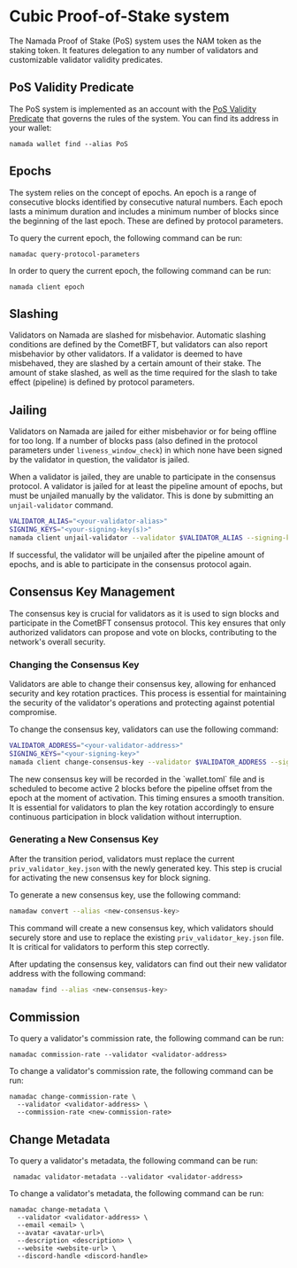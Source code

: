 
# Cubic Proof-of-Stake system

The Namada Proof of Stake (PoS) system uses the NAM token as the staking token. It features delegation to any number of validators and customizable validator validity predicates.

## PoS Validity Predicate

The PoS system is implemented as an account with the [PoS Validity Predicate](https://github.com/anoma/namada/blob/main/shared/src/ledger/pos/vp.rs) that governs the rules of the system. You can find its address in your wallet:

```shell copy
namada wallet find --alias PoS
```

## Epochs

The system relies on the concept of epochs. An epoch is a range of consecutive blocks identified by consecutive natural numbers. Each epoch lasts a minimum duration and includes a minimum number of blocks since the beginning of the last epoch. These are defined by protocol parameters.

To query the current epoch, the following command can be run:

```shell copy
namadac query-protocol-parameters
```

In order to query the current epoch, the following command can be run:

```shell copy
namada client epoch
```

## Slashing

Validators on Namada are slashed for misbehavior. Automatic slashing conditions are defined by the CometBFT, but validators can also report misbehavior by other validators. If a validator is deemed to have misbehaved, they are slashed by a certain amount of their stake. The amount of stake slashed, as well as the time required for the slash to take effect (pipeline) is defined by protocol parameters.

## Jailing

Validators on Namada are jailed for either misbehavior or for being offline for too long. If a number of blocks pass (also defined in the protocol parameters under `liveness_window_check`) in which none have been signed by the validator in question, the validator is jailed.

When a validator is jailed, they are unable to participate in the consensus protocol. A validator is jailed for at least the pipeline amount of epochs, but must be unjailed manually by the validator. This is done by submitting an `unjail-validator` command.

```bash
VALIDATOR_ALIAS="<your-validator-alias>"
SIGNING_KEYS="<your-signing-key(s)>"
namada client unjail-validator --validator $VALIDATOR_ALIAS --signing-keys $SIGNING_KEYS
```

If successful, the validator will be unjailed after the pipeline amount of epochs, and is able to participate in the consensus protocol again.

## Consensus Key Management

The consensus key is crucial for validators as it is used to sign blocks and participate in the CometBFT consensus protocol. This key ensures that only authorized validators can propose and vote on blocks, contributing to the network's overall security.

### Changing the Consensus Key
Validators are able to change their consensus key, allowing for enhanced security and key rotation practices. This process is essential for maintaining the security of the validator's operations and protecting against potential compromise.

To change the consensus key, validators can use the following command:

```bash
VALIDATOR_ADDRESS="<your-validator-address>"
SIGNING_KEYS="<your-signing-key>"
namada client change-consensus-key --validator $VALIDATOR_ADDRESS --signing-keys $SIGNING_KEYS
```

<Callout type="info" emoji="🔑">
The new consensus key will be recorded in the `wallet.toml` file and is scheduled to become active 2 blocks before the pipeline offset from the epoch at the moment of activation. This timing ensures a smooth transition. It is essential for validators to plan the key rotation accordingly to ensure continuous participation in block validation without interruption.
</Callout>

### Generating a New Consensus Key
After the transition period, validators must replace the current `priv_validator_key.json` with the newly generated key. This step is crucial for activating the new consensus key for block signing.

To generate a new consensus key, use the following command:

```bash
namadaw convert --alias <new-consensus-key>
```

This command will create a new consensus key, which validators should securely store and use to replace the existing `priv_validator_key.json` file. It is critical for validators to perform this step correctly.

After updating the consensus key, validators can find out their new validator address with the following command:

```bash
namadaw find --alias <new-consensus-key>
```

## Commission

To query a validator's commission rate, the following command can be run:

```shell copy
namadac commission-rate --validator <validator-address>
```

To change a validator's commission rate, the following command can be run:

```shell copy
namadac change-commission-rate \
  --validator <validator-address> \
  --commission-rate <new-commission-rate>
```

## Change Metadata

To query a validator's metadata, the following command can be run:

```shell copy
 namadac validator-metadata --validator <validator-address>
```

To change a validator's metadata, the following command can be run:

```shell copy
namadac change-metadata \
  --validator <validator-address> \
  --email <email> \
  --avatar <avatar-url>\
  --description <description> \
  --website <website-url> \
  --discord-handle <discord-handle>
```